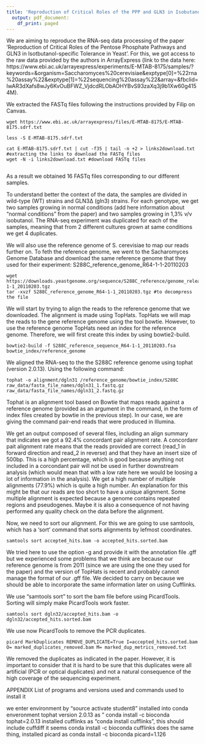 ```yaml
---
title: 'Reproduction of Critical Roles of the PPP and GLN3 in Isobutanol-specific Tolerance in Yeast'
  output: pdf_document:
    df_print: paged
---
```


We are aiming to reproduce the RNA-seq data processing of the paper 'Reproduction of Critical Roles of the Pentose Phosphate Pathways and GLN3 in Isotbutanol-specific Tolerance in Yeast'. For this, we got access to the raw data provided by the authors in ArrayExpress (link to the data here: https://www.ebi.ac.uk/arrayexpress/experiments/E-MTAB-8175/samples/?keywords=&organism=Saccharomyces%20cerevisiae&exptype[0]=%22rna%20assay%22&exptype[1]=%22sequencing%20assay%22&array=&fbclid=IwAR3dXafs8wJy6KvOuBFWZ_VjdcdRLObAOHYBvS93zaXq3j9b1Xw60g4154M). 

We extracted the FASTq files following the instructions provided by Filip on Canvas. 

```{}
wget https://www.ebi.ac.uk/arrayexpress/files/E-MTAB-8175/E-MTAB-8175.sdrf.txt

less -S E-MTAB-8175.sdrf.txt

cat E-MTAB-8175.sdrf.txt | cut -f35 | tail -n +2 > links2download.txt #extracting the links to download the FASTq files
wget -N -i links2download.txt #download FASTq files 
 
```

As a result we obtained 16 FASTq files corresponding to our different samples. 

To understand better the context of the data, the samples are divided in wild-type (WT) strains and GLN3∆ (gln3) strains. For each genotype, we get two samples growing in normal conditions (add here information about "normal conditions" from the paper) and two samples growing in 1,3% v/v isobutanol. The RNA-seq experiment was duplicated for each of the samples, meaning that from 2 different cultures grown at same conditions we get 4 duplicates. 

We will also use the reference genome of S. cerevisiae to map our reads further on. To feth the reference genome, we went to the Sacharomyces Genome Database and download the same reference genome that they used for their experiment: S288C_reference_genome_R64-1-1-20110203

```{}
wget https://downloads.yeastgenome.org/sequence/S288C_reference/genome_releases/S288C_reference_genome_R64-1-1_20110203.tgz
tar -xvzf S288C_reference_genome_R64-1-1_20110203.tgz #to decompress the file

```

We will start by trying to align the reads to the reference genome that we downloaded. The alignment is made using TopHats. TopHats we will map the reads to the gene reference genome using the tool bowtie. However, to use the reference genome TopHats need an index for the reference genome. Therefore, we will first create this index by using bowtie2-build. 

```{}
bowtie2-build -f S288C_reference_sequence_R64-1-1_20110203.fsa bowtie_index/reference_genome
```

We aligned the RNA-seq to the the S288C reference genome using tophat (version 2.0.13).  Using the following command: 

```{}
tophat -o alignment/dgln31 /reference_genome/bowtie_index/S288C raw_data/fasta_file_names/dgln31_1.fastq.gz raw_data/fasta_file_names/dgln31_2.fastq.gz
```

Tophat is an alignment tool based on Bowtie that maps reads against a reference genome (provided as an argument in the command, in the form of index files created by bowtie in the previous step). In our case, we are giving the command pair-end reads that were produced in Illumina. 

We get an output composed of several files, including an align summary that indicates we got a 92.4% concordant pair alignment rate.
A concordanr pait alignment rate means that the reads provided are correct (read_1 in forward direction and read_2 in reverse) and that they have an insert size of 500bp.
This is a high percentage, which is good because anything not included in a corcondant pair will not be used in further downstream analysis (which would mean that with a low rate here we would be loosing a lot of information in the analysis). We get a high number of multiple alignments (77.9%) which is quite a high number. An explanation for this might be that our reads are too short to have a unique alignment. Some multiple alignment is expected because a genome contains repeated regions and pseudogenes. Maybe it is also a consequence of not having performed any quality check on the data before the alignment.  

Now, we need to sort our alignment. For this we are going to use samtools, which has a 'sort' command that sorts alignments by lefmost coordinates.

```{}
samtools sort accepted_hits.bam -o accepted_hits.sorted.bam
```


We tried here to use the option -g and provide it with the annotation file .gff but we experienced some problems that we think are because our reference genome is from 2011 (since we are using the one they used for the paper) and the version of TopHats is recent and probably cannot manage the format of our .gff file. We decided to carry on because we should be able to incorporate the same information later on using Cufflinks. 

We use "samtools sort" to sort the bam file before using PicardTools. Sorting will simply make PicardTools work faster. 
```{}
samtools sort dgln32/accepted_hits.bam -o dgln32/accepted_hits.sorted.bam
```

We use now PicardTools to remove the PCR duplicates. 
```{}
picard MarkDuplicates REMOVE_DUPLICATE=True I=accepted_hits.sorted.bam O= marked_duplicates_removed.bam M= marked_dup_metrics_removed.txt
```
We removed the duplicates as indicated in the paper. However, it is important to consider that it is hard to be sure that this duplicates were all artificial (PCR or optical duplicates) and not a natural consequence of the high coverage of the sequencing experiment. 







APPENDIX
List of programs and versions used and commands used to install it 

we enter environment by "source activate student8"
installed into conda enveronment tophat version 2.0.13
as " conda install -c bioconda tophat=2.0.13 
installed cufflinks as "conda install cufflinks", this should include cuffdiff
it seems conda install -c bioconda cufflinks does the same thing,
installed picard as conda install -c bioconda picard=1.126


